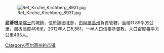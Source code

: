 [[Image:Ref_Kirche_Kirchberg_8931.jpg|right]]

'''屈蒂根'''是[[瑞士|瑞士]]的城鎮，位於該國北部，由[[阿爾高州|阿爾高州]]負責管轄，面積11.89平方公里，海拔高度408米，2012年人口5,881，一半人口信奉基督教，人口密度每平方公里495人。

{{Authority control}}
{{Switzerland-geo-stub}}
[[Category:阿尔高州的市镇|Category:阿尔高州的市镇]]